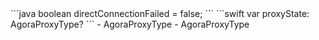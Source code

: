 <PlatformWrapper platform="android">
    ```java
    boolean directConnectionFailed = false;
    ```
</PlatformWrapper>
<PlatformWrapper platform={["ios","macos"]}>
    ```swift
    var proxyState: AgoraProxyType?
    ```
    <PlatformWrapper platform="ios">
    - <Link to="{{Global.API_REF_IOS_ROOT_RTC_KIT}}/agoraproxytype">AgoraProxyType</Link>
    </PlatformWrapper>
    <PlatformWrapper platform="macos">
    - <Link to="{{Global.API_REF_MACOS_ROOT_RTC_KIT}}/agoraproxytype">AgoraProxyType</Link>
    </PlatformWrapper>
</PlatformWrapper>